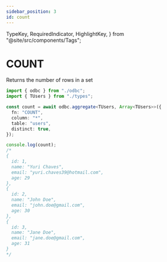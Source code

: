```yaml
---
sidebar_position: 3
id: count
---
```


  TypeKey,
  RequiredIndicator,
  HighlightKey,
} from "@site/src/components/Tags";

# COUNT

Returns the number of rows in a set

```ts
import { odbc } from "./odbc";
import { TUsers } from "./types";

const count = await odbc.aggregate<TUsers, Array<TUsers>>({
  fn: "COUNT",
  column: "*",
  table: "users",
  distinct: true,
});

console.log(count);
/*
{
  id: 1,
  name: "Yuri Chaves",
  email: "yuri.chaves39@hotmail.com",
  age: 29
},
{
  id: 2,
  name: "John Doe",
  email: "john.doe@gmail.com",
  age: 30
},
{
  id: 3,
  name: "Jane Doe",
  email: "jane.doe@gmail.com",
  age: 31
}
*/
```
